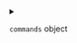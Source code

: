 
<details>
<summary>

`commands`  <span class="config-field-type">object</span> 

</summary>

Commands references the commands section

</details>
